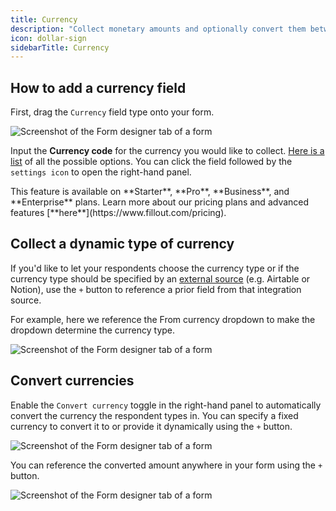 ```yaml
---
title: Currency
description: "Collect monetary amounts and optionally convert them between different currencies in your forms."
icon: dollar-sign
sidebarTitle: Currency
---
```


## How to add a currency field

First, drag the `Currency` field type onto your form.

<Frame>
  <img src="/images/images/image-19.png" alt="Screenshot of the Form designer tab of a form" />
</Frame>

Input the **Currency code** for the currency you would like to collect. [Here is a list](https://taxsummaries.pwc.com/glossary/currency-codes) of all the possible options. You can click the field followed by the `settings icon` to open the right-hand panel.

<Note>
This feature is available on **Starter**, **Pro**, **Business**, and **Enterprise** plans. Learn more about our pricing plans and advanced features [**here**](https://www.fillout.com/pricing).
</Note>

## Collect a dynamic type of currency

If you'd like to let your respondents choose the currency type or if the currency type should be specified by an [external source](/help) (e.g. Airtable or Notion), use the `+` button to reference a prior field from that integration source.

For example, here we reference the From currency dropdown to make the dropdown determine the currency type.

<Frame>
  <img src="/images/images/image-20.png" alt="Screenshot of the Form designer tab of a form" />
</Frame>

## Convert currencies

Enable the `Convert currency` toggle in the right-hand panel to automatically convert the currency the respondent types in. You can specify a fixed currency to convert it to or provide it dynamically using the `+` button.

<Frame>
  <img src="/images/images/image-21.png" alt="Screenshot of the Form designer tab of a form" />
</Frame>

You can reference the converted amount anywhere in your form using the `+` button.

<Frame>
  <img src="/images/images/image-22.png" alt="Screenshot of the Form designer tab of a form" />
</Frame>
